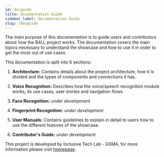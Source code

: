 ```yaml
---
id: docguide
title: Documentation Guide
sidebar_label: Documentation Guide
slug: /docguide
---
```


The main purpose of this documentation is to guide users and contributors about
how the B4LL project works. The documentation covers the main topics necessary
to understand the showcase and how to use it in order to get the most out of use
cases.

This documentation is split into 6 sections:

1. **Architecture:** Contains details about the project architecture, how it is
   divided and the types of components and connections it has.

2. **Voice Recognition:** Describes how the voice/speech recognition module
   works, its use cases, user stories and navigation flows.

3. **Face Recognition:** _under development_

4. **Fingerprint Recognition:** _under development_

5. **User Manuals:** Contains guidelines to explain in detail to users how to
   use the different features of the showcase.

6. **Contributor's Guide:** _under development_

This project is developed by Inclusive Tech Lab - GSMA, for more information
please visit [homepage](https://www.gsma.com/lab).
